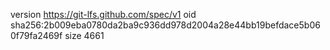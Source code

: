 version https://git-lfs.github.com/spec/v1
oid sha256:2b009eba0780da2ba9c936dd978d2004a28e44bb19befdace5b060f79fa2469f
size 4661
